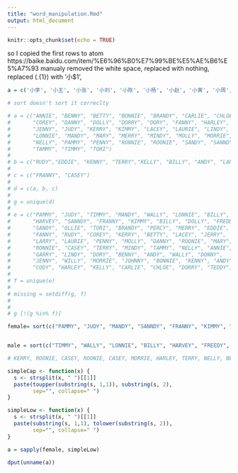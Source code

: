 ```yaml
---
title: "word_manipulation.Rmd"
output: html_document
---
```


```r
knitr::opts_chunk$set(echo = TRUE)
```
so I copied the first rows to atom https://baike.baidu.com/item/%E6%96%B0%E7%99%BE%E5%AE%B6%E5%A7%93
manualy removed the white space,
replaced \n with nothing,
replaced (.{1}) with '小$1', 
```r
a = c('小李', '小王', '小张', '小刘', '小陈', '小杨', '小赵', '小黄', '小周', '小吴', '小徐', '小孙', '小胡', '小朱', '小高', '小林', '小何', '小郭', '小马', '小罗', '小梁', '小宋', '小郑', '小谢', '小韩', '小唐', '小冯', '小于', '小董', '小萧', '小程', '小曹', '小袁', '小邓', '小许', '小傅', '小沈', '小曾', '小彭', '小吕', '小苏', '小卢', '小蒋', '小蔡', '小贾', '小丁', '小魏', '小薛', '小叶', '小阎', '小余', '小潘', '小杜', '小戴', '小夏', '小钟', '小汪', '小田', '小任', '小姜', '小范', '小方', '小石', '小姚', '小谭', '小廖', '小邹', '小熊', '小金', '小陆', '小郝', '小孔', '小白', '小崔', '小康', '小毛', '小邱', '小秦', '小江', '小史')

# sort doesn't sort it correclty


```


```r
# a = c("ANNIE", "BENNY", "BETTY", "BONNIE", "BRANDY", "CARLIE", "CHLOE",
#       "COREY", "DANNY", "DOLLY", "DORRY", "DORY", "FANNY", "HARLEY",
#       "JENNY", "JUDY", "KERRY", "KIMMY", "LACEY", "LAURIE", "LINDY",
#       "LONNIE", "MANDY", "MARY", "MERRY", "MINDY", "MOLLY", "MORRIE",
#       "NELLY", "PAMMY", "PENNY", "RONNIE", "ROONIE", "SANDY", "SANNDY",
#       "TAMMY", "TIMMY", "TORI")
# 
# b = c("RUDY","EDDIE", "KENNY", "TERRY","KELLY", "BILLY", "ANDY", "LARRY", "FREDDY", "BILLY", "ANDY", "JERRY", "WALLY", "TEDDY", "OLLIE", "GARRY", "JOHNNY", "CODY", "HARVEY", "DONNY", "PERCY", "WILLY", "WALLY")
# 
# c = c("FRANNY", "CASEY")
# 
# d = c(a, b, c)
# 
# g = unique(d)
# 
# e = c("PAMMY", "JUDY", "TIMMY", "MANDY", "WALLY", "LONNIE", "BILLY",
#       "HARVEY", "SANNDY", "FRANNY", "KIMMY", "BILLY", "DOLLY", "FREDDY",
#       "SANDY", "OLLIE", "TORI", "BRANDY", "PERCY", "MERRY", "EDDIE",
#       "FANNY", "RUDY", "COREY", "KERRY", "BETTY", "LACEY", "JERRY",
#       "LARRY", "LAURIE", "PENNY", "MOLLY", "DANNY", "ROONIE", "MARY",
#       "RONNIE", "CASEY", "TERRY", "MINDY", "TAMMY", "NELLY", "ANNIE",
#       "GARRY", "LINDY", "DORY", "BENNY", "ANDY", "WALLY", "DONNY",
#       "JENNY", "WILLY", "MORRIE", "JOHNNY", "BONNIE", "KENNY", "ANDY",
#       "CODY", "HARLEY", "KELLY", "CARLIE", "CHLOE", "DORRY", "TEDDY")
# 
# f = unique(e)
# 
# missing = setdiff(g, f)
# 
# 
# g [!(g %in% f)] 

female= sort(c("PAMMY", "JUDY", "MANDY", "SANNDY", "FRANNY", "KIMMY", "DOLLY", "SANDY", "TORI", "BRANDY", "MERRY", "FANNY", "RUDY", "BETTY", "LACEY", "LARRY", "LAURIE", "PENNY", "MOLLY", "MARY", "MARY", "JENNY", "BONNIE", "KELLY", "CARLIE", "CHLOE", "DORRY", "MINDY", "ANNIE", "LINDY", "DORY"))


male = sort(c("TIMMY", "WALLY", "LONNIE", "BILLY", "HARVEY", "FREEDY", "OLLIE", "PERCY", "EDDIE", "COREY", "JERRY", "DANNY", "RONNIE", "DONNY", "WILLY", "JOHNNY", "KENNY", "ANDY", "CODY", "TEDDY", "TAMMY", "GARRY"))

# KERRY, ROONIE, CASEY, ROONIE, CASEY, MORRIE, HARLEY, TERRY, NELLY, BENNY

simpleCap <- function(x) {
  s <- strsplit(x, " ")[[1]]
  paste(toupper(substring(s, 1,1)), substring(s, 2),
        sep="", collapse=" ")
}

simpleLow <- function(x) {
  s <- strsplit(x, " ")[[1]]
  paste(substring(s, 1,1), tolower(substring(s, 2)),
        sep="", collapse=" ")
}

a = sapply(female, simpleLow)

dput(unname(a))

```

